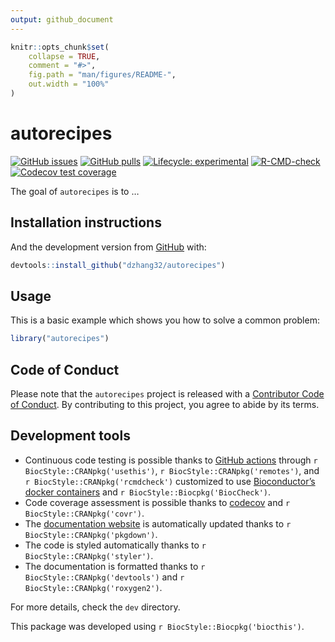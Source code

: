 ```yaml
---
output: github_document
---
```


<!-- README.md is generated from README.Rmd. Please edit that file -->

```r
knitr::opts_chunk$set(
    collapse = TRUE,
    comment = "#>",
    fig.path = "man/figures/README-",
    out.width = "100%"
)
```

# autorecipes

<!-- badges: start -->
[![GitHub issues](https://img.shields.io/github/issues/dzhang32/autorecipes)](https://github.com/dzhang32/autorecipes/issues)
[![GitHub pulls](https://img.shields.io/github/issues-pr/dzhang32/autorecipes)](https://github.com/dzhang32/autorecipes/pulls)
[![Lifecycle: experimental](https://img.shields.io/badge/lifecycle-experimental-orange.svg)](https://lifecycle.r-lib.org/articles/stages.html#experimental)
[![R-CMD-check](https://github.com/dzhang32/autorecipes/workflows/R-CMD-check/badge.svg)](https://github.com/dzhang32/autorecipes/actions)
[![Codecov test coverage](https://codecov.io/gh/dzhang32/autorecipes/branch/master/graph/badge.svg)](https://codecov.io/gh/dzhang32/autorecipes?branch=master)
<!-- badges: end -->

The goal of `autorecipes` is to ...

## Installation instructions

And the development version from [GitHub](https://github.com/dzhang32/autorecipes) with:

```r
devtools::install_github("dzhang32/autorecipes")
```

## Usage

This is a basic example which shows you how to solve a common problem:

```r
library("autorecipes")
```

## Code of Conduct

Please note that the `autorecipes` project is released with a [Contributor Code of Conduct](http://bioconductor.org/about/code-of-conduct/). By contributing to this project, you agree to abide by its terms.

## Development tools

* Continuous code testing is possible thanks to [GitHub actions](https://www.tidyverse.org/blog/2020/04/usethis-1-6-0/)  through `r BiocStyle::CRANpkg('usethis')`, `r BiocStyle::CRANpkg('remotes')`, and `r BiocStyle::CRANpkg('rcmdcheck')` customized to use [Bioconductor's docker containers](https://www.bioconductor.org/help/docker/) and `r BiocStyle::Biocpkg('BiocCheck')`.
* Code coverage assessment is possible thanks to [codecov](https://codecov.io/gh) and `r BiocStyle::CRANpkg('covr')`.
* The [documentation website](http://dzhang32.github.io/autorecipes) is automatically updated thanks to `r BiocStyle::CRANpkg('pkgdown')`.
* The code is styled automatically thanks to `r BiocStyle::CRANpkg('styler')`.
* The documentation is formatted thanks to `r BiocStyle::CRANpkg('devtools')` and `r BiocStyle::CRANpkg('roxygen2')`.

For more details, check the `dev` directory.

This package was developed using `r BiocStyle::Biocpkg('biocthis')`.


